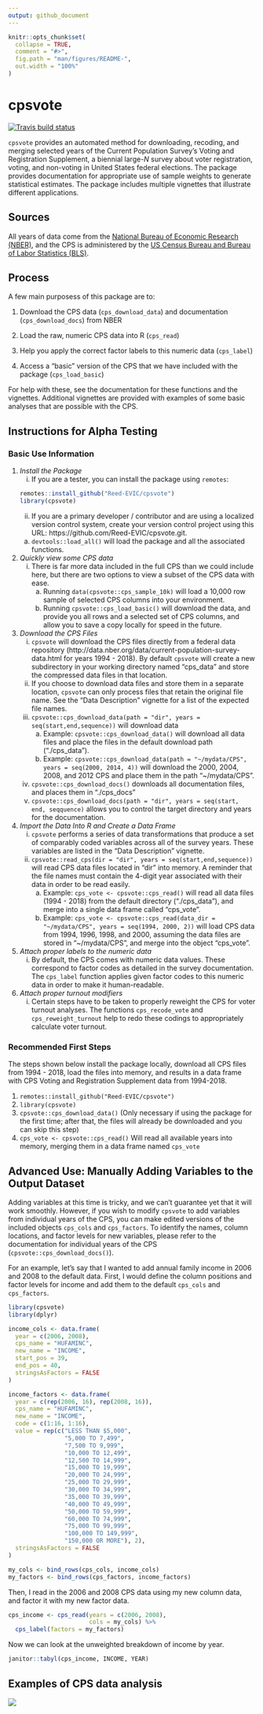 ```yaml
---
output: github_document
---
```


<!-- README.md is generated from README.Rmd. Please edit the Rmd file -->

```r
knitr::opts_chunk$set(
  collapse = TRUE,
  comment = "#>",
  fig.path = "man/figures/README-",
  out.width = "100%"
)
```

# cpsvote

<!-- badges: start -->
[![Travis build status](https://travis-ci.org/Reed-EVIC/cpsvote.svg?branch=master)](https://travis-ci.org/Reed-EVIC/cpsvote)
<!-- badges: end -->

`cpsvote` provides an automated method for downloading, recoding, and merging selected years of the Current Population Survey's 
Voting and Registration Supplement, a biennial large-$N$ survey about voter registration, voting, and non-voting in United States federal elections. The
package provides documentation for appropriate use of sample weights to generate statistical estimates. The package includes multiple vignettes
that illustrate different applications. 

## Sources

All years of data come from the [National Bureau of Economic Research (NBER)](https://data.nber.org/cps/), and the CPS is administered by the [US Census Bureau and Bureau of Labor Statistics (BLS)](https://www.census.gov/programs-surveys/cps.html).

## Process

A few main purposess of this package are to:

1. Download the CPS data (`cps_download_data`) and documentation (`cps_download_docs`) from NBER

2. Load the raw, numeric CPS data into R (`cps_read`)

3. Help you apply the correct factor labels to this numeric data (`cps_label`)

4. Access a "basic" version of the CPS that we have included with the package (`cps_load_basic`)

For help with these, see the documentation for these functions and the vignettes. Additional vignettes are provided with examples of some basic analyses that are possible with the CPS.

## Instructions for Alpha Testing

### Basic Use Information

1. *Install the Package*
   i) If you are a tester, you can install the package using `remotes`:
      
    ```r
    remotes::install_github("Reed-EVIC/cpsvote")
    library(cpsvote)
    ```
      
      
   ii) If you are a primary developer / contributor and are using a localized version control system, create your version control project
  using this URL: https://github.com/Reed-EVIC/cpsvote.git. 
      a) `devtools::load_all()` will load the package and all the associated functions.

2. *Quickly view some CPS data*
    i) There is far more data included in the full CPS than we could include here, but there are two options to view a  subset of the CPS data with ease.
        a) Running `data(cpsvote::cps_sample_10k)` will load a 10,000 row sample of selected CPS columns into your environment.
        b) Running `cpsvote::cps_load_basic()` will download the data, and provide you all rows and a selected set of CPS columns, and allow you to save a copy locally for speed in the future.
  
3. *Download the CPS Files*
    i) `cpsvote` will download the CPS files directly from a federal data repository (http://data.nber.org/data/current-population-survey-data.html for 
  years 1994 - 2018). By default `cpsvote` will create a new subdirectory
  in your working directory named "cps_data" and store the compressed data files in that location.
    ii) If you choose to download data files and store them in a separate location, `cpsvote` can only process files that retain
  the original file name. See the "Data Description" vignette for a list of the expected file names.
    iii) `cpsvote::cps_download_data(path = "dir", years = seq(start,end,sequence))` will download data
         a) Example: `cpsvote::cps_download_data()` will download all data files and place the files in the default download path ("./cps_data").
         b) Example: `cpsvote::cps_download_data(path = "~/mydata/CPS", years = seq(2000, 2014, 4))` will download the 2000, 2004, 2008, and 2012 CPS 
  and place them in the path "~/mydata/CPS".
    iv) `cpsvote::cps_download_docs()` downloads all documentation files, and places them in "./cps_docs"
    v) `cpsvote::cps_download_docs(path = "dir", years = seq(start, end, seqquence)` allows you to control the target directory and 
   years for the documentation.

4. *Import the Data Into R and Create a Data Frame*
   i) `cpsvote` performs a series of data transformations that produce a set of comparably coded variables across all of the survey years. These
  variables are listed in the "Data Description" vignette.
   ii) `cpsvote::read_cps(dir = "dir", years = seq(start,end,sequence))` will read CPS data files located in "dir" into memory. A reminder
  that the file names must contain the 4-digit year associated with their data in order to be read easily.
       a) Example: `cps_vote <- cpsvote::cps_read()` will read all data files (1994 - 2018) from the default directory ("./cps_data"), and merge into a single data frame called
  "cps_vote". 
       b) Example: `cps_vote <- cpsvote::cps_read(data_dir = "~/mydata/CPS", years = seq(1994, 2000, 2))` will load CPS data from 1994, 1996, 1998, and 2000, 
  assuming the data files are stored in "~/mydata/CPS", and merge into the object "cps_vote".

5. *Attach proper labels to the numeric data*
    i) By default, the CPS comes with numeric data values. These correspond to factor codes as detailed in the survey documentation. The `cps_label` function applies given factor codes to this numeric data in order to make it human-readable.

6. *Attach proper turnout modifiers*
    i) Certain steps have to be taken to properly reweight the CPS for voter turnout analyses. The functions `cps_recode_vote` and `cps_reweight_turnout` help to redo these codings to appropriately calculate voter turnout.
  
### Recommended First Steps

The steps shown below install the package locally, download all CPS files from 1994 - 2018, load the files into memory, and results in a data frame
with CPS Voting and Registration Supplement data from 1994-2018. 

1. `remotes::install_github("Reed-EVIC/cpsvote")`
2. `library(cpsvote)`
3. `cpsvote::cps_download_data()` (Only necessary if using the package for the first time; after that, the files will already be downloaded and you 
can skip this step)
4. `cps_vote <- cpsvote::cps_read()` Will read all available years into memory, merging them in a data frame named `cps_vote`

## Advanced Use: Manually Adding Variables to the Output Dataset 

Adding variables at this time is tricky, and we can't guarantee yet that it will work smoothly. However, if you wish to modify `cpsvote` to add variables from individual years of the CPS, you can make edited versions of the included objects `cps_cols` and `cps_factors`. To identify the names, column locations, and factor levels for new variables, please refer to the documentation for individual
years of the CPS (`cpsvote::cps_download_docs()`). 

For an example, let's say that I wanted to add annual family income in 2006 and 2008 to the default data. First, I would define the column positions and factor levels for income and add them to the default `cps_cols` and `cps_factors`.

```r
library(cpsvote)
library(dplyr)

income_cols <- data.frame(
  year = c(2006, 2008),
  cps_name = "HUFAMINC",
  new_name = "INCOME",
  start_pos = 39,
  end_pos = 40,
  stringsAsFactors = FALSE
)

income_factors <- data.frame(
  year = c(rep(2006, 16), rep(2008, 16)),
  cps_name = "HUFAMINC",
  new_name = "INCOME",
  code = c(1:16, 1:16),
  value = rep(c("LESS THAN $5,000",
                "5,000 TO 7,499",
                "7,500 TO 9,999",
                "10,000 TO 12,499",
                "12,500 TO 14,999",
                "15,000 TO 19,999",
                "20,000 TO 24,999",
                "25,000 TO 29,999",
                "30,000 TO 34,999",
                "35,000 TO 39,999",
                "40,000 TO 49,999",
                "50,000 TO 59,999",
                "60,000 TO 74,999",
                "75,000 TO 99,999",
                "100,000 TO 149,999",
                "150,000 OR MORE"), 2),
  stringsAsFactors = FALSE
)

my_cols <- bind_rows(cps_cols, income_cols)
my_factors <- bind_rows(cps_factors, income_factors)
```

Then, I read in the 2006 and 2008 CPS data using my new column data, and factor it with my new factor data.

```r
cps_income <- cps_read(years = c(2006, 2008),
                       cols = my_cols) %>%
  cps_label(factors = my_factors)
```

Now we can look at the unweighted breakdown of income by year.

```r
janitor::tabyl(cps_income, INCOME, YEAR)
```

## Examples of CPS data analysis

![](img/vote_mode.gif)